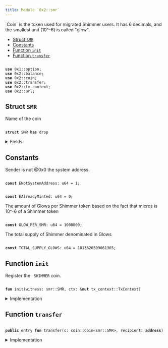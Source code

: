 ```yaml
---
title: Module `0x2::smr`
---
```


<Link id="0x2_smr"/>
`Coin<SMR>` is the token used for migrated Shimmer users.
It has 6 decimals, and the smallest unit (10^-6) is called "glow".


-  [Struct `SMR`](#0x2_smr_SMR)
-  [Constants](#@Constants_0)
-  [Function `init`](#0x2_smr_init)
-  [Function `transfer`](#0x2_smr_transfer)


<pre><code>
<b>use</b> <Link href="../move-stdlib/option#0x1_option">0x1::option</Link>;
<b>use</b> <Link href="../iota-framework/balance#0x2_balance">0x2::balance</Link>;
<b>use</b> <Link href="../iota-framework/coin#0x2_coin">0x2::coin</Link>;
<b>use</b> <Link href="../iota-framework/transfer#0x2_transfer">0x2::transfer</Link>;
<b>use</b> <Link href="../iota-framework/tx_context#0x2_tx_context">0x2::tx_context</Link>;
<b>use</b> <Link href="../iota-framework/url#0x2_url">0x2::url</Link>;
</code></pre>



<Link id="0x2_smr_SMR"></Link>

## Struct `SMR`

Name of the coin


<pre><code>
<b>struct</b> <Link href="../iota-framework/smr#0x2_smr_SMR">SMR</Link> <b>has</b> drop
</code></pre>



<details>
<summary>Fields</summary>


<dl>
<dt>
<code>
dummy_field: bool</code>
</dt>
<dd>

</dd>
</dl>


</details>

<Link id="@Constants_0"></Link>

## Constants


<Link id="0x2_smr_ENotSystemAddress"></Link>

Sender is not @0x0 the system address.


<pre><code>
<b>const</b> <Link href="../iota-framework/smr#0x2_smr_ENotSystemAddress">ENotSystemAddress</Link>: u64 = 1;
</code></pre>



<Link id="0x2_smr_EAlreadyMinted"></Link>



<pre><code>
<b>const</b> <Link href="../iota-framework/smr#0x2_smr_EAlreadyMinted">EAlreadyMinted</Link>: u64 = 0;
</code></pre>



<Link id="0x2_smr_GLOW_PER_SMR"></Link>

The amount of Glows per Shimmer token based on the fact that micros is
10^-6 of a Shimmer token


<pre><code>
<b>const</b> <Link href="../iota-framework/smr#0x2_smr_GLOW_PER_SMR">GLOW_PER_SMR</Link>: u64 = 1000000;
</code></pre>



<Link id="0x2_smr_TOTAL_SUPPLY_GLOWS"></Link>

The total supply of Shimmer denominated in Glows


<pre><code>
<b>const</b> <Link href="../iota-framework/smr#0x2_smr_TOTAL_SUPPLY_GLOWS">TOTAL_SUPPLY_GLOWS</Link>: u64 = 1813620509061365;
</code></pre>



<Link id="0x2_smr_init"></Link>

## Function `init`

Register the <code>
SHIMMER</code> coin.


<pre><code>
<b>fun</b> <Link href="../iota-framework/smr#0x2_smr_init">init</Link>(witness: <Link href="../iota-framework/smr#0x2_smr_SMR">smr::SMR</Link>, ctx: &<b>mut</b> <Link href="../iota-framework/tx_context#0x2_tx_context_TxContext">tx_context::TxContext</Link>)
</code></pre>



<details>
<summary>Implementation</summary>


<pre><code>
<b>fun</b> <Link href="../iota-framework/smr#0x2_smr_init">init</Link>(witness: <Link href="../iota-framework/smr#0x2_smr_SMR">SMR</Link>, ctx: &<b>mut</b> TxContext) \{
    <b>assert</b>!(ctx.sender() == @0x0, <Link href="../iota-framework/smr#0x2_smr_ENotSystemAddress">ENotSystemAddress</Link>);
    <b>assert</b>!(ctx.epoch() == 0, <Link href="../iota-framework/smr#0x2_smr_EAlreadyMinted">EAlreadyMinted</Link>);

    <b>let</b> (treasury, metadata) = <Link href="../iota-framework/coin#0x2_coin_create_currency">coin::create_currency</Link>(
            witness,
            6,
            b"Shimmer",
            b"<Link href="../iota-framework/smr#0x2_smr_SMR">SMR</Link>",
            b"The original Shimmer (<Link href="../iota-framework/smr#0x2_smr_SMR">SMR</Link>) token <b>as</b> inherited from the Shimmer Network.",
            <Link href="../move-stdlib/option#0x1_option_some">option::some</Link>(<Link href="../iota-framework/url#0x2_url_new_unsafe_from_bytes">url::new_unsafe_from_bytes</Link>(b"https://<Link href="../iota-framework/iota#0x2_iota">iota</Link>.org/<Link href="../iota-framework/smr#0x2_smr">smr</Link>-logo.png")),
            ctx
        );
    <Link href="../iota-framework/transfer#0x2_transfer_public_freeze_object">transfer::public_freeze_object</Link>(metadata);
    <b>let</b> supply = treasury.treasury_into_supply();
    supply.destroy_supply();
}
</code></pre>



</details>

<Link id="0x2_smr_transfer"></Link>

## Function `transfer`



<pre><code>
<b>public</b> entry <b>fun</b> <Link href="../iota-framework/transfer#0x2_transfer">transfer</Link>(c: <Link href="../iota-framework/coin#0x2_coin_Coin">coin::Coin</Link>&lt;<Link href="../iota-framework/smr#0x2_smr_SMR">smr::SMR</Link>&gt;, recipient: <b>address</b>)
</code></pre>



<details>
<summary>Implementation</summary>


<pre><code>
<b>public</b> entry <b>fun</b> <Link href="../iota-framework/transfer#0x2_transfer">transfer</Link>(c: <Link href="../iota-framework/coin#0x2_coin_Coin">coin::Coin</Link>&lt;<Link href="../iota-framework/smr#0x2_smr_SMR">SMR</Link>&gt;, recipient: <b>address</b>) \{
    <Link href="../iota-framework/transfer#0x2_transfer_public_transfer">transfer::public_transfer</Link>(c, recipient)
}
</code></pre>



</details>
